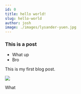 ---
id: 0
title: hello world!
slug: hello-world
author: josh
image: ./images/lysander-yuen.jpg
---

### This is a post

- What up
- Bro

This is my first blog post.

<img src="./images/lysander-yuen.jpg" />

<div style={{ background: 'blue' }}>

  What

</div>